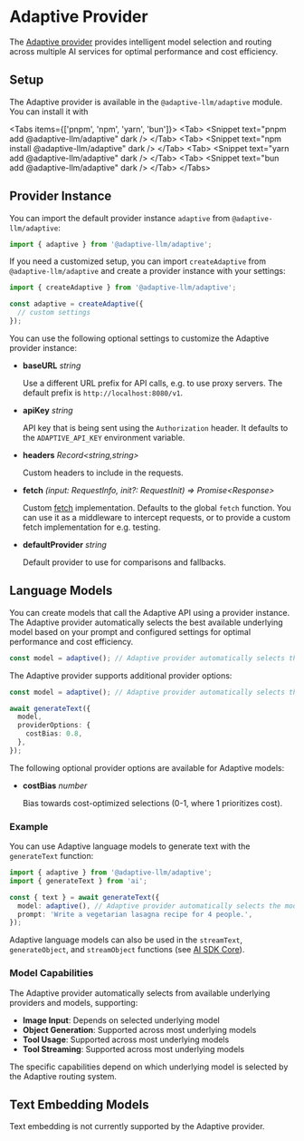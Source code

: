 # Adaptive Provider

The [Adaptive provider](https://ai-sdk.dev/providers/ai-sdk-providers/adaptive) provides intelligent model selection and routing across multiple AI services for optimal performance and cost efficiency.

## Setup

The Adaptive provider is available in the `@adaptive-llm/adaptive` module. You can install it with

\<Tabs items={['pnpm', 'npm', 'yarn', 'bun']}\>
\<Tab\>
\<Snippet text="pnpm add @adaptive-llm/adaptive" dark /\>
\</Tab\>
\<Tab\>
\<Snippet text="npm install @adaptive-llm/adaptive" dark /\>
\</Tab\>
\<Tab\>
\<Snippet text="yarn add @adaptive-llm/adaptive" dark /\>
\</Tab\>
\<Tab\>
\<Snippet text="bun add @adaptive-llm/adaptive" dark /\>
\</Tab\>
\</Tabs\>

## Provider Instance

You can import the default provider instance `adaptive` from `@adaptive-llm/adaptive`:

```ts
import { adaptive } from '@adaptive-llm/adaptive';
```

If you need a customized setup, you can import `createAdaptive` from `@adaptive-llm/adaptive`
and create a provider instance with your settings:

```ts
import { createAdaptive } from '@adaptive-llm/adaptive';

const adaptive = createAdaptive({
  // custom settings
});
```

You can use the following optional settings to customize the Adaptive provider instance:

- **baseURL** _string_

  Use a different URL prefix for API calls, e.g. to use proxy servers.
  The default prefix is `http://localhost:8080/v1`.

- **apiKey** _string_

  API key that is being sent using the `Authorization` header.
  It defaults to the `ADAPTIVE_API_KEY` environment variable.

- **headers** _Record\<string,string\>_

  Custom headers to include in the requests.

- **fetch** _(input: RequestInfo, init?: RequestInit) =\> Promise\<Response\>_

  Custom [fetch](https://developer.mozilla.org/en-US/docs/Web/API/fetch) implementation.
  Defaults to the global `fetch` function.
  You can use it as a middleware to intercept requests,
  or to provide a custom fetch implementation for e.g. testing.

- **defaultProvider** _string_

  Default provider to use for comparisons and fallbacks.

## Language Models

You can create models that call the Adaptive API using a provider instance. The Adaptive provider automatically selects the best available underlying model based on your prompt and configured settings for optimal performance and cost efficiency.

```ts
const model = adaptive(); // Adaptive provider automatically selects the model
```

The Adaptive provider supports additional provider options:

```ts
const model = adaptive(); // Adaptive provider automatically selects the model

await generateText({
  model,
  providerOptions: {
    costBias: 0.8,
  },
});
```

The following optional provider options are available for Adaptive models:

- **costBias** _number_

  Bias towards cost-optimized selections (0-1, where 1 prioritizes cost).

### Example

You can use Adaptive language models to generate text with the `generateText` function:

```ts
import { adaptive } from '@adaptive-llm/adaptive';
import { generateText } from 'ai';

const { text } = await generateText({
  model: adaptive(), // Adaptive provider automatically selects the model
  prompt: 'Write a vegetarian lasagna recipe for 4 people.',
});
```

Adaptive language models can also be used in the `streamText`, `generateObject`, and `streamObject` functions
(see [AI SDK Core](https://www.google.com/search?q=/docs/ai-sdk-core)).

### Model Capabilities

The Adaptive provider automatically selects from available underlying providers and models, supporting:

- **Image Input**: Depends on selected underlying model
- **Object Generation**: Supported across most underlying models
- **Tool Usage**: Supported across most underlying models
- **Tool Streaming**: Supported across most underlying models

The specific capabilities depend on which underlying model is selected by the Adaptive routing system.

## Text Embedding Models

Text embedding is not currently supported by the Adaptive provider.
